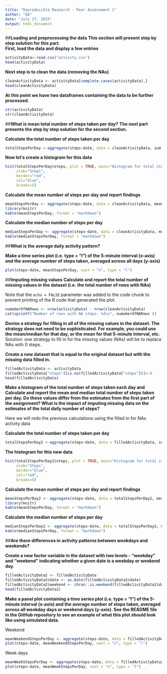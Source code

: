 ```yaml
---
title: "Reproducible Research - Peer Assessment 1"
author: "DA"
date: "July 17, 2015"
output: html_document
---
```


##**Loading and preprocessing the data**
**This section will present step by step solution for this part.  
First, load the data and display a few entries**

```r
activityData<-read.csv("activity.csv")
head(activityData)
```

**Next step is to clean the data (removing the NAs) ** 
```r
cleanActivityData <- activityData[complete.cases(activityData),]
head(cleanActivityData)
```
**At this point we have two dataframes containing the data to be further processed.**  
```r
str(activityData)
str(cleanActivityData)
```


##**What is mean total number of steps taken per day?**
**The next part presents the step by step solution for the second section. **


**Calculate the total number of steps taken per day**
```r
totalStepsPerDay <-aggregate(steps~date, data = cleanActivityData, sum)
```
  
  
  
**Now let's create a histogram for this data**
```r
hist(totalStepsPerDay$steps, plot = TRUE, main="Histogram for total steps per day", 
     xlab="Steps", 
     border="red", 
     col="blue",
     breaks=5)
```

**Calculate the mean number of steps per day and report findings**  
```r
meanStepsPerDay <- aggregate(steps~date, data = cleanActivityData, mean)
library(knitr)
kable(meanStepsPerDay, format = "markdown")
```


**Calculate the median number of steps per day**  
```r
medianStepsPerDay <- aggregate(steps~date, data = cleanActivityData, median)
kable(medianStepsPerDay, format = "markdown")
```

##**What is the average daily activity pattern?**

**Make a time series plot (i.e. type = "l") of the 5-minute interval (x-axis) and the average number of steps taken, averaged across all days (y-axis)**

```r
plot(steps~date, meanStepsPerDay, xaxt = "n", type = "l")
```

##**Imputing missing values**
**Calculate and report the total number of missing values in the dataset (i.e. the total number of rows with NAs)**

Note that the `echo = FALSE` parameter was added to the code chunk to prevent printing of the R code that generated the plot.
```r
numeberOfNARows <- nrow(activityData) - nrow(cleanActivityData)
cat(sprintf("Number of rows with NA steps: %d\n", numeberOfNARows ))
```
**Devise a strategy for filling in all of the missing values in the dataset. The strategy does not need to be sophisticated. For example, you could use the mean/median for that day, or the mean for that 5-minute interval, etc.**  
Solution: one strategy to fill in for the missing values (NAs) will be to replace NAs with 0 steps.

**Create a new dataset that is equal to the original dataset but with the missing data filled in.**

```r
filledActivityData <- activityData
filledActivityData["steps"][is.na(filledActivityData["steps"])]<-0
head(filledActivityData)
```

**Make a histogram of the total number of steps taken each day and Calculate and report the mean and median total number of steps taken per day. Do these values differ from the estimates from the first part of the assignment? What is the impact of imputing missing data on the estimates of the total daily number of steps?**

Here we will redo the previous calculations using the filled in for NAs activity data


**Calculate the total number of steps taken per day**
```r
totalStepsPerDay2 <-aggregate(steps~date, data = filledActivityData, sum)
```
  
  
  
**The histogram for this new data**
```r
hist(totalStepsPerDay2$steps, plot = TRUE, main="Histogram for total steps per day (NAs filled in)", 
     xlab="Steps", 
     border="blue", 
     col="red",
     breaks=5)
```

**Calculate the mean number of steps per day and report findings**  
```r
meanStepsPerDay2 <- aggregate(steps~date, data = totalStepsPerDay2, mean)
library(knitr)
kable(meanStepsPerDay, format = "markdown")
```


**Calculate the median number of steps per day**  
```r
medianStepsPerDay2 <- aggregate(steps~date, data = totalStepsPerDay2, median)
kable(medianStepsPerDay, format = "markdown")
```

##**Are there differences in activity patterns between weekdays and weekends?**

**Create a new factor variable in the dataset with two levels - "weekday" and "weekend" indicating whether a given date is a weekday or weekend day.**
```r
filledActivityData2 <- filledActivityData
filledActivityData2$date <- as.Date(filledActivityData2$date)
filledActivityData2$weekend <- chron::is.weekend(filledActivityData2$date)
head(filledActivityData2)
```

**Make a panel plot containing a time series plot (i.e. type = "l") of the 5-minute interval (x-axis) and the average number of steps taken, averaged across all weekday days or weekend days (y-axis). See the README file in the GitHub repository to see an example of what this plot should look like using simulated data.**

Weekend

```r
meanWeekendStepsPerDay <- aggregate(steps~date, data = filledActivityData2[filledActivityData2$weekend == TRUE,], mean)
plot(steps~date, meanWeekendStepsPerDay, xaxt = "n", type = "l")
```

Week days

```r
meanWeekStepsPerDay <- aggregate(steps~date, data = filledActivityData2[filledActivityData2$weekend == FALSE,], mean)
plot(steps~date, meanWeekStepsPerDay, xaxt = "n", type = "l")
```



